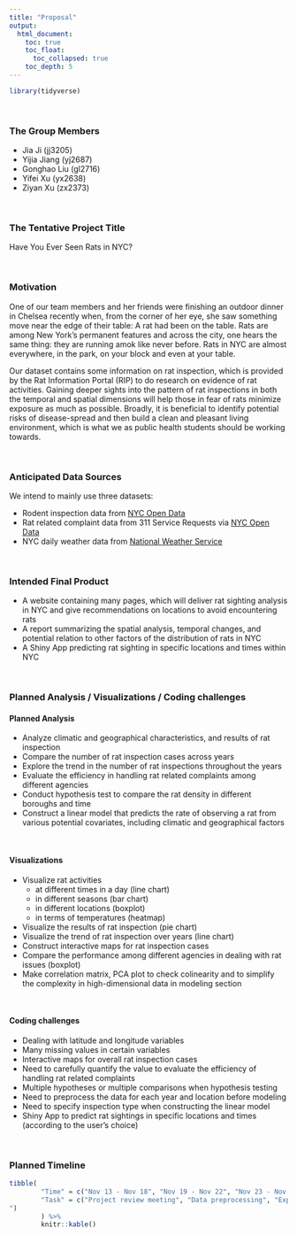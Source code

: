 ```yaml
---
title: "Proposal"
output: 
  html_document:
    toc: true
    toc_float: 
      toc_collapsed: true
    toc_depth: 5
---
```



```r
library(tidyverse)
```

&nbsp;

### The Group Members 
- Jia Ji (jj3205)
- Yijia Jiang (yj2687)
- Gonghao Liu (gl2716)
- Yifei Xu (yx2638)
- Ziyan Xu (zx2373)

&nbsp;

### The Tentative Project Title
Have You Ever Seen Rats in NYC?

&nbsp;

### Motivation

One of our team members and her friends were finishing an outdoor dinner in Chelsea recently when, from the corner of her eye, she saw something move near the edge of their table: A rat had been on the table. Rats are among New York’s permanent features and across the city, one hears the same thing: they are running amok like never before. Rats in NYC are almost everywhere, in the park, on your block and even at your table.

Our dataset contains some information on rat inspection, which is provided by the Rat Information Portal (RIP) to do research on evidence of rat activities. Gaining deeper sights into the pattern of rat inspections in both the temporal and spatial dimensions will help those in fear of rats minimize exposure as much as possible. Broadly, it is beneficial to identify potential risks of disease-spread and then build a clean and pleasant living environment, which is what we as public health students should be working towards.

&nbsp;
 
### Anticipated Data Sources

We intend to mainly use three datasets: <br>

- Rodent inspection data from [NYC Open Data](https://data.cityofnewyork.us/Health/Rodent-Inspection/p937-wjvj) <br>
- Rat related complaint data from 311 Service Requests via [NYC Open Data](https://data.cityofnewyork.us/Social-Services/311-Service-Requests-from-2010-to-Present/erm2-nwe9) <br>
- NYC daily weather data from [National Weather Service](https://www.weather.gov/wrh/climate?wfo=okx) 

&nbsp;
 
### Intended Final Product

  - A website containing many pages, which will deliver rat sighting analysis in NYC and give recommendations on locations to avoid encountering rats
  - A report summarizing the spatial analysis, temporal changes, and potential relation to other factors of the distribution of rats in NYC
  - A Shiny App predicting rat sighting in specific locations and times within NYC  


&nbsp;
 
### Planned Analysis / Visualizations / Coding challenges

#### Planned Analysis
  - Analyze climatic and geographical characteristics, and results of rat inspection
  - Compare the number of rat inspection cases across years
  - Explore the trend in the number of rat inspections throughout the years 
  - Evaluate the efficiency in handling rat related complaints among different agencies 
  - Conduct hypothesis test to compare the rat density in different boroughs and time
  - Construct a linear model that predicts the rate of observing a rat from various potential covariates, including climatic and geographical factors

&nbsp;

#### Visualizations
  - Visualize rat activities 
    - at different times in a day  (line chart)
    - in different seasons  (bar chart)
    - in different locations (boxplot)
    - in terms of  temperatures  (heatmap)
  - Visualize the results of rat inspection (pie chart)
  - Visualize the trend of rat inspection over years (line chart)
  - Construct interactive maps for rat inspection cases
  - Compare the performance among different agencies in dealing with rat issues (boxplot)
  - Make correlation matrix, PCA plot to check colinearity and to simplify the complexity in high-dimensional data in modeling section

&nbsp;

#### Coding challenges 
  -  Dealing with latitude and longitude variables
  -  Many missing values in certain variables
  -  Interactive maps for overall rat inspection cases
  -  Need to carefully quantify the value to evaluate the efficiency of handling rat related complaints
  -  Multiple hypotheses or multiple comparisons when hypothesis testing
  -  Need to preprocess the data for each year and location before modeling
  -  Need to specify inspection type when constructing the linear model
  -  Shiny App to predict rat sightings in specific locations and times (according to the user’s choice)
 
&nbsp;

### Planned Timeline

```r
tibble(
        "Time" = c("Nov 13 - Nov 18", "Nov 19 - Nov 22", "Nov 23 - Nov 27", "Nov 28 - Dec 2", "Dec 3 - Dec 10",  "Dec 15"),
        "Task" = c("Project review meeting", "Data preprocessing", "Exploratory data analysis", "Statistical analysis (hypothesis test and modeling)", "Work on report, webpage and screencast","In-class discussion of projects
")
        ) %>% 
        knitr::kable()
```
